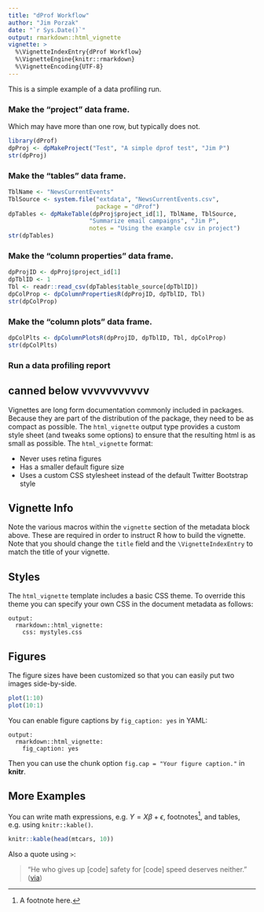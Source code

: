 ```yaml
---
title: "dProf Workflow"
author: "Jim Porzak"
date: "`r Sys.Date()`"
output: rmarkdown::html_vignette
vignette: >
  %\VignetteIndexEntry{dProf Workflow}
  %\VignetteEngine{knitr::rmarkdown}
  %\VignetteEncoding{UTF-8}
---
```


This is a simple example of a data profiling run. 

### Make the "project" data frame.

Which may have more than one row, but typically does not.
```r
library(dProf)
dpProj <- dpMakeProject("Test", "A simple dprof test", "Jim P")
str(dpProj)
```

### Make the "tables" data frame.
```r
TblName <- "NewsCurrentEvents"
TblSource <- system.file("extdata", "NewsCurrentEvents.csv",
                         package = "dProf")
dpTables <- dpMakeTable(dpProj$project_id[1], TblName, TblSource, 
                       "Summarize email campaigns", "Jim P",
                       notes = "Using the example csv in project")
str(dpTables)
```

### Make the "column properties" data frame.
```r
dpProjID <- dpProj$project_id[1]
dpTblID <- 1
Tbl <- readr::read_csv(dpTables$table_source[dpTblID])
dpColProp <- dpColumnPropertiesR(dpProjID, dpTblID, Tbl)
str(dpColProp)
```

### Make the "column plots" data frame.
```r
dpColPlts <- dpColumnPlotsR(dpProjID, dpTblID, Tbl, dpColProp)
str(dpColPlts)
```

### Run a data profiling report



## canned below vvvvvvvvvvv

Vignettes are long form documentation commonly included in packages. Because they are part of the distribution of the package, they need to be as compact as possible. The `html_vignette` output type provides a custom style sheet (and tweaks some options) to ensure that the resulting html is as small as possible. The `html_vignette` format:

- Never uses retina figures
- Has a smaller default figure size
- Uses a custom CSS stylesheet instead of the default Twitter Bootstrap style

## Vignette Info

Note the various macros within the `vignette` section of the metadata block above. These are required in order to instruct R how to build the vignette. Note that you should change the `title` field and the `\VignetteIndexEntry` to match the title of your vignette.

## Styles

The `html_vignette` template includes a basic CSS theme. To override this theme you can specify your own CSS in the document metadata as follows:

    output:
      rmarkdown::html_vignette:
        css: mystyles.css

## Figures

The figure sizes have been customized so that you can easily put two images side-by-side.

```r
plot(1:10)
plot(10:1)
```

You can enable figure captions by `fig_caption: yes` in YAML:

    output:
      rmarkdown::html_vignette:
        fig_caption: yes

Then you can use the chunk option `fig.cap = "Your figure caption."` in **knitr**.

## More Examples

You can write math expressions, e.g. $Y = X\beta + \epsilon$, footnotes^[A footnote here.], and tables, e.g. using `knitr::kable()`.

```r
knitr::kable(head(mtcars, 10))
```

Also a quote using `>`:

> "He who gives up [code] safety for [code] speed deserves neither."
([via](https://twitter.com/hadleywickham/status/504368538874703872))
